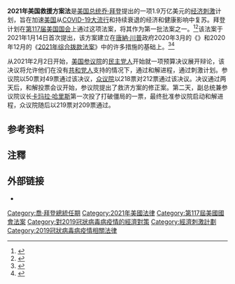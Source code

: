 {{Infobox U.S. legislation
|shorttitle= 《美国救援方案法》
|othershorttitles  = American Rescue Plan Act of 2021
|longtitle         = 共同決議案第5號第2章協議{{efn|原文為："To provide for reconciliation pursuant to title II of S. Con. Res. 5."}}
|acronym=ARP
|nickname=
|enacted by = 第117届
|effective date    = 
|public law url    = 
|cite public law   = 
|cite statutes at large = 
|acts amended    = 
|acts repealed   = 
|title amended   = 
|sections created = 
|sections amended = 
|leghisturl      = 
|introducedin=[[美国众议院|众议院]]
|introducedbill=[https://www.congress.gov/bill/117th-congress/house-bill/1319 H.R. 1319]
|introducedby={{link-en|约翰·雅姆特|John Yarmuth}}（[[Democratic_Party_(United_States)|D]]–[[Kentucky|KY]]）
|introduceddate=2021年2月24日
|committees={{link-en|美国众议院预算委员会|United States House Committee on the Budget|众议院预算委员会}}
|passedbody1=众议院
|passeddate1=2021年2月27日
|passedvote1=[https://clerk.house.gov/evs/2021/roll049.xml 219–212]
|passedbody2=[[美国参议院|参议院]]
|passeddate2=2021年3月6日
|passedvote2=[https://www.senate.gov/legislative/LIS/roll_call_lists/roll_call_vote_cfm.cfm?congress=117&session=1&vote=00110 50–49]
|agreedbody3=众议院
|agreeddate3=2021年3月10日
|agreedvote3=[https://clerk.house.gov/evs/2021/roll072.xml 220–211]
|signedpresident = [[乔·拜登|乔·拜登]]
|signeddate = 2021年3月11日
}}

'''2021年美国救援方案法'''是[[美国总统|美国总统]][[乔·拜登|乔·拜登]]提出的一项1.9万亿美元的[[经济刺激|经济刺激]]计划，旨在加速[[美国|美国]]从[[2019冠狀病毒病美國疫情|COVID-19大流行]]和持续衰退的经济和健康影响中复苏。拜登计划在[[第117届美国国会|第117届美国国会]]上通过这项法案，将其作为第一批法案之一。<ref>{{Cite web|url=https://www.whitehouse.gov/briefing-room/legislation/2021/01/20/president-biden-announces-american-rescue-plan/|title=President Biden Announces American Rescue Plan|date=January 20, 2021|website=The White House|access-date=2021-02-11|archive-date=2021-02-17|archive-url=https://web.archive.org/web/20210217012818/https://www.whitehouse.gov/briefing-room/legislation/2021/01/20/president-biden-announces-american-rescue-plan/|dead-url=no}}</ref><ref>{{Cite web|date=2021-01-15|title=American Rescue Plan: Inside Biden's $1.9 Trillion Stimulus|url=https://smartasset.com/financial-advisor/american-rescue-plan-biden-third-stimulus|access-date=2021-01-16|website=SmartAsset|language=en|archive-date=2021-02-06|archive-url=https://web.archive.org/web/20210206170104/https://smartasset.com/financial-advisor/american-rescue-plan-biden-third-stimulus|dead-url=no}}</ref>该法案于2021年1月14日首次提出，该方案建立在[[唐納·川普|唐納·川普]]政府2020年3月的《{{link-en|关怀法案|CARES Act}}》和2020年12月的《[[2021年综合拨款法案|2021年综合拨款法案]]》中的许多措施的基础上。<ref name="cnn.com">{{Cite web |last1=Luhby |first1=Tami |last2=Lobosco |first2=Katie |date=2021-01-14 |title=Here's what's in Biden's $1.9 trillion economic rescue package |url=https://www.cnn.com/2021/01/14/politics/biden-economic-rescue-package-coronavirus-stimulus/index.html |access-date=2021-01-16 |website=CNN |archive-date=2021-02-18 |archive-url=https://web.archive.org/web/20210218023132/https://www.cnn.com/2021/01/14/politics/biden-economic-rescue-package-coronavirus-stimulus/index.html |dead-url=no }}</ref><ref name="nytimes.com">{{Cite news |last1=Tankersley |first1=Jim |last2=Crowley |first2=Michael |date=2021-01-14 |title=Here are the highlights of Biden's $1.9 trillion 'American Rescue Plan.' |language=en-US |work=The New York Times |url=https://www.nytimes.com/2021/01/14/us/biden-american-rescue-plan.html |access-date=2021-01-16 |issn=0362-4331 |archive-date=2021-02-14 |archive-url=https://web.archive.org/web/20210214151741/https://www.nytimes.com/2021/01/14/us/biden-american-rescue-plan.html |dead-url=no }}</ref>

从2021年2月2日开始，[[美国参议院|美国参议院]]的[[民主党_(美国)|民主党人]]开始就一项预算决议展开辩论，该决议将允许他们在没有[[共和党_(美国)|共和党人]]支持的情况下，通过和解进程，通过刺激计划。参议院以50票对49票通过该决议，[[美国众议院|众议院]]以218票对212票通过该决议。决议通过两天后，和解投票会议开始，参议院提出了救济方案的修正案。第二天，副总统兼参议院议长[[卡玛拉·哈里斯|卡玛拉·哈里斯]]第一次投了打破僵局的一票，最终批准参议院启动和解进程，众议院随后以219票对209票通过。

== 参考资料 ==
{{reflist}}

== 注釋 ==
{{notelist}}

==外部链接==
* {{commons category-inline}}

{{COVID-19}}

[[Category:喬·拜登總統任期|Category:喬·拜登總統任期]]
[[Category:2021年美國法律|Category:2021年美國法律]]
[[Category:第117屆美國國會法案|Category:第117屆美國國會法案]]
[[Category:對2019冠狀病毒病疫情的經濟對策|Category:對2019冠狀病毒病疫情的經濟對策]]
[[Category:經濟刺激計劃|Category:經濟刺激計劃]]
[[Category:2019冠狀病毒病疫情相關法律|Category:2019冠狀病毒病疫情相關法律]]